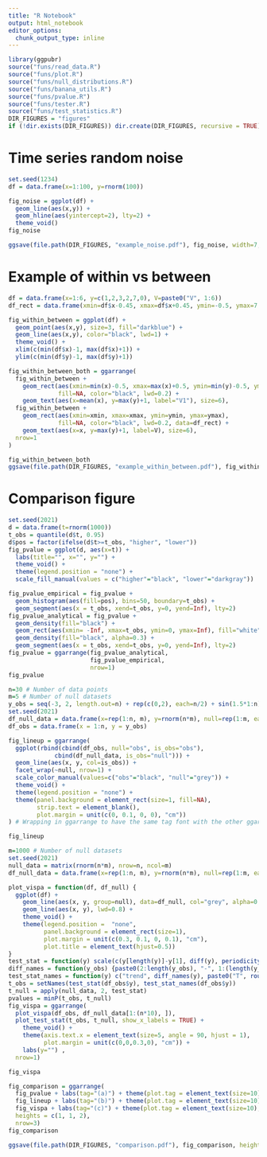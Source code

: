 ```yaml
---
title: "R Notebook"
output: html_notebook
editor_options: 
  chunk_output_type: inline
---
```



```r
library(ggpubr)
source("funs/read_data.R")
source("funs/plot.R")
source("funs/null_distributions.R")
source("funs/banana_utils.R")
source("funs/pvalue.R")
source("funs/tester.R")
source("funs/test_statistics.R")
DIR_FIGURES = "figures"
if (!dir.exists(DIR_FIGURES)) dir.create(DIR_FIGURES, recursive = TRUE)
```

# Time series random noise

```r
set.seed(1234)
df = data.frame(x=1:100, y=rnorm(100))

fig_noise = ggplot(df) + 
  geom_line(aes(x,y)) + 
  geom_hline(aes(yintercept=2), lty=2) + 
  theme_void()
fig_noise

ggsave(file.path(DIR_FIGURES, "example_noise.pdf"), fig_noise, width=7, height=4)
```


# Example of within vs between

```r
df = data.frame(x=1:6, y=c(1,2,3,2,7,0), V=paste0("V", 1:6))
df_rect = data.frame(xmin=df$x-0.45, xmax=df$x+0.45, ymin=-0.5, ymax=7.5)

fig_within_between = ggplot(df) + 
  geom_point(aes(x,y), size=3, fill="darkblue") + 
  geom_line(aes(x,y), color="black", lwd=1) + 
  theme_void() + 
  xlim(c(min(df$x)-1, max(df$x)+1)) + 
  ylim(c(min(df$y)-1, max(df$y)+1))

fig_within_between_both = ggarrange(
  fig_within_between + 
    geom_rect(aes(xmin=min(x)-0.5, xmax=max(x)+0.5, ymin=min(y)-0.5, ymax=max(y)+0.5), 
              fill=NA, color="black", lwd=0.2) + 
    geom_text(aes(x=mean(x), y=max(y)+1, label="V1"), size=6), 
  fig_within_between + 
    geom_rect(aes(xmin=xmin, xmax=xmax, ymin=ymin, ymax=ymax), 
              fill=NA, color="black", lwd=0.2, data=df_rect) + 
    geom_text(aes(x=x, y=max(y)+1, label=V), size=6), 
  nrow=1
)

fig_within_between_both
ggsave(file.path(DIR_FIGURES, "example_within_between.pdf"), fig_within_between_both, width=7, height=2)
```

# Comparison figure

```r
set.seed(2021)
d = data.frame(t=rnorm(1000))
t_obs = quantile(d$t, 0.95)
d$pos = factor(ifelse(d$t>=t_obs, "higher", "lower"))
fig_pvalue = ggplot(d, aes(x=t)) + 
  labs(title="", x="", y="") +
  theme_void() + 
  theme(legend.position = "none") + 
  scale_fill_manual(values = c("higher"="black", "lower"="darkgray"))

fig_pvalue_empirical = fig_pvalue + 
  geom_histogram(aes(fill=pos), bins=50, boundary=t_obs) + 
  geom_segment(aes(x = t_obs, xend=t_obs, y=0, yend=Inf), lty=2)
fig_pvalue_analytical = fig_pvalue + 
  geom_density(fill="black") + 
  geom_rect(aes(xmin= -Inf, xmax=t_obs, ymin=0, ymax=Inf), fill="white") + 
  geom_density(fill="black", alpha=0.3) + 
  geom_segment(aes(x = t_obs, xend=t_obs, y=0, yend=Inf), lty=2)
fig_pvalue = ggarrange(fig_pvalue_analytical, 
                       fig_pvalue_empirical, 
                       nrow=1)
fig_pvalue
```

```r
n=30 # Number of data points 
m=5 # Number of null datasets
y_obs = seq(-3, 2, length.out=n) + rep(c(0,2), each=n/2) + sin(1.5*1:n)
set.seed(2021)
df_null_data = data.frame(x=rep(1:n, m), y=rnorm(n*m), null=rep(1:m, each=n))
df_obs = data.frame(x = 1:n, y = y_obs)

fig_lineup = ggarrange(
  ggplot(rbind(cbind(df_obs, null="obs", is_obs="obs"), 
             cbind(df_null_data, is_obs="null"))) + 
  geom_line(aes(x, y, col=is_obs)) + 
  facet_wrap(~null, nrow=1) + 
  scale_color_manual(values=c("obs"="black", "null"="grey")) + 
  theme_void() + 
  theme(legend.position = "none") + 
  theme(panel.background = element_rect(size=1, fill=NA), 
        strip.text = element_blank(), 
        plot.margin = unit(c(0, 0.1, 0, 0), "cm"))
) # Wrapping in ggarrange to have the same tag font with the other ggarrange figures.

fig_lineup
```

```r
m=1000 # Number of null datasets
set.seed(2021)
null_data = matrix(rnorm(n*m), nrow=n, ncol=m)
df_null_data = data.frame(x=rep(1:n, m), y=rnorm(n*m), null=rep(1:m, each=n))

plot_vispa = function(df, df_null) {
  ggplot(df) + 
    geom_line(aes(x, y, group=null), data=df_null, col="grey", alpha=0.6) + 
    geom_line(aes(x, y), lwd=0.8) + 
    theme_void() + 
    theme(legend.position =  "none", 
          panel.background = element_rect(size=1), 
          plot.margin = unit(c(0.3, 0.1, 0, 0.1), "cm"), 
          plot.title = element_text(hjust=0.5))
}
test_stat = function(y) scale(c(y[length(y)]-y[1], diff(y), periodicity(y)[-1]))
diff_names = function(y_obs) {paste0(2:length(y_obs), "-", 1:(length(y_obs)-1))}
test_stat_names = function(y) c("trend", diff_names(y), paste0("T", round(1/periodicity_names(y)[-1])))
t_obs = setNames(test_stat(df_obs$y), test_stat_names(df_obs$y))
t_null = apply(null_data, 2, test_stat)
pvalues = minP(t_obs, t_null)
fig_vispa = ggarrange(
  plot_vispa(df_obs, df_null_data[1:(n*10), ]), 
  plot_test_stat(t_obs, t_null, show_x_labels = TRUE) + 
    theme_void() + 
    theme(axis.text.x = element_text(size=5, angle = 90, hjust = 1), 
          plot.margin = unit(c(0,0,0.3,0), "cm")) + 
    labs(y="") , 
  nrow=1)

fig_vispa
```



```r
fig_comparison = ggarrange(
  fig_pvalue + labs(tag="(a)") + theme(plot.tag = element_text(size=10), plot.tag.position = "left"), 
  fig_lineup + labs(tag="(b)") + theme(plot.tag = element_text(size=10), plot.tag.position = "left"), 
  fig_vispa + labs(tag="(c)") + theme(plot.tag = element_text(size=10), plot.tag.position = "left"),
  heights = c(1, 1, 2),
  nrow=3)
fig_comparison

ggsave(file.path(DIR_FIGURES, "comparison.pdf"), fig_comparison, height=4, width=6)
```
